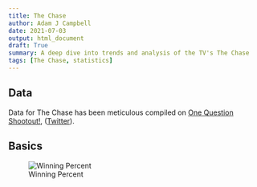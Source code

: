 ```yaml
---
title: The Chase
author: Adam J Campbell
date: 2021-07-03
output: html_document
draft: True
summary: A deep dive into trends and analysis of the TV's The Chase
tags: [The Chase, statistics] 
---
```


## Data
Data for The Chase has been meticulous compiled on [One Question Shootout!](http://onequestionshootout.xyz/), ([Twitter](https://twitter.com/OneQnShootout)).  

## Basics
![Winning Percent](../figures/correct_answer_distribution.png)
